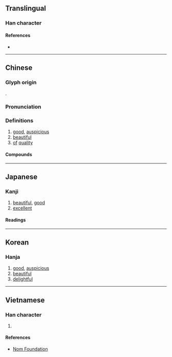 {{also|隹}}
{{character info/new}}
==Translingual==

===Han character===
{{Han char|rn=9|rad=人|as=06|sn=8|four=24214|canj=OGG|ids=⿰亻圭}}

====References====
* {{Han ref|kx=0100.180|dkj=00557|dj=0212.130|hdz=10143.160|uh=4F73|ud=20339|bh=A8CE|bd=43214}}

----

==Chinese==
{{zh-forms}}

===Glyph origin===
{{Han etym}}
{{Han compound|人|圭|c1=s|t1=man; person|c2=p|ls=psc}}.

===Pronunciation===
{{zh-pron
|m=jiā
|c=gaai1
|h=pfs=kâ
|mn=ml:kai/qz,tw,xm:ka/zz:kee
|mn-t=gia1
|mc=y
|oc=y
|ma=
|cat=a
}}

===Definitions===
{{zh-hanzi}}

# [[good]], [[auspicious]]
# [[beautiful]]
# [[of]] [[quality]]

====Compounds====
{{zh-der|不佳|乘龍佳婿|亂世佳人|二八佳人|佳人|佳人命薄|佳人才子|佳人薄命|佳什|佳作|佳俠|佳偶|佳偶天成|佳兒|佳兒佳婦|佳兵|佳兵不祥|佳冬鄉|佳冶|佳句|佳器|佳城|佳境|佳士|佳婿|佳子弟|佳客|佳快|佳景|佳期|佳木斯市|佳本|佳構劇|佳氣|佳節|佳績|佳耦|佳肴|佳致|佳茗|佳評如潮|佳話|佳譽|佳趣|佳釀|佳音|佳餚|佳麗|最佳拍檔|千秋佳城|唱作俱佳|學養俱佳|尚佳|彌習彌佳|彭佳嶼|才子佳人|欠佳|漸入佳境|漸至佳境|牛女佳期|珍饈佳餚|百年佳偶|睠以佳耦|紅粉佳人|絕世佳人|絕代佳人|絕佳|絕色佳人|美酒佳肴|美饌佳餚|蕤賓佳節|西湖佳話|設帨佳辰|錦囊佳句|錦囊佳製|頗佳|風流佳事|佳佳}}

----

==Japanese==

===Kanji===
{{ja-kanji|grade=c|rs=人06}}

# [[beautiful]], [[good]]
# [[excellent]]

====Readings====
{{ja-readings
|goon=け
|kanon=かい
|kanyoon=か, けい
|kun=よ-い
}}

----

==Korean==

===Hanja===
{{ko-hanja|hangeul=[[가]], [[개]]|rv=ga, gae|mr=ka, kae|eumhun=[[아름답다|아름다울]]}}

# [[good]], [[auspicious]]
# [[beautiful]]
# [[delightful]]

----

==Vietnamese==

===Han character===
{{vi-hantu|[[giai]], [[trai]], [[dai]], [[lai]]|rs=人06}}

# {{defn|lang=vi|sort=人06}}

====References====
* [http://nomfoundation.org/common/nom_details.php?codepoint=4f73 Nom Foundation]
